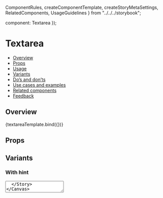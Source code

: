   ComponentRules,
  createComponentTemplate,
  createStoryMetaSettings,
  RelatedComponents,
  UsageGuidelines
} from "../../../storybook";

  component: Textarea
});

<Meta
  title="Inputs/Textarea"
  component={Textarea}
  argTypes={metaSettings.argTypes}
  decorators={metaSettings.decorators}
/>

<!--- Component template -->


<!--- Component documentation -->

# Textarea

- [Overview](#overview)
- [Props](#props)
- [Usage](#usage)
- [Variants](#variants)
- [Do’s and don’ts](#dos-and-donts)
- [Use cases and examples](#use-cases-and-examples)
- [Related components](#related-components)
- [Feedback](#feedback)

## Overview

<Canvas>
  <Story name="Overview">{textareaTemplate.bind({})}</Story>
</Canvas>

## Props

<ArgsTable story="Overview" />

## Variants

### With hint

<Canvas>
  <Story name="With hint">
    <Textarea hint="this is Hint" placeholder="Your story..." />
  </Story>
</Canvas>

### States

<Canvas>
  <Story name="States">
    <div style={{ display: "flex", flexWrap: "wrap", gap: "30px" }}>
      <Textarea validation={{ status: "success" }} hint="Hint" />
      <Textarea validation={{ status: "error" }} hint="Hint" />
      <Textarea hint="Hint" disabled />
    </div>
  </Story>
</Canvas>
